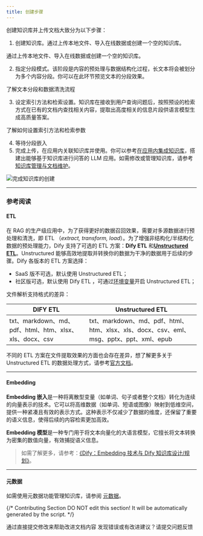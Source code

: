 ```yaml
---
title: 创建步骤
---
```


创建知识库并上传文档大致分为以下步骤：

1. 创建知识库。通过上传本地文件、导入在线数据或创建一个空的知识库。

<Card title="导入内容数据" icon="link" href=".././create-knowledge-and-upload-documents/import-content-data/readme">
  通过上传本地文件、导入在线数据或创建一个空的知识库。
</Card>

2. 指定分段模式。该阶段是内容的预处理与数据结构化过程，长文本将会被划分为多个内容分段。你可以在此环节预览文本的分段效果。

<Card title="文本分段和清洗" icon="link" href=".././create-knowledge-and-upload-documents/chunking-and-cleaning-text">
  了解文本分段和数据清洗流程
</Card>

3. 设定索引方法和检索设置。知识库在接收到用户查询问题后，按照预设的检索方式在已有的文档内查找相关内容，提取出高度相关的信息片段供语言模型生成高质量答案。

<Card title="设置索引方法" icon="link" href=".././create-knowledge-and-upload-documents/setting-indexing-methods">
  了解如何设置索引方法和检索参数
</Card>

4. 等待分段嵌入
5. 完成上传，在应用内关联知识库并使用。你可以参考[在应用内集成知识库](/zh-hans/guides/knowledge-base/integrate-knowledge-within-application)，搭建出能够基于知识库进行问答的 LLM 应用。如需修改或管理知识库，请参考[知识库管理与文档维护](/zh-hans/guides/knowledge-base/knowledge-and-documents-maintenance/introduction)。

![完成知识库的创建](https://assets-docs.dify.ai/2024/12/a3362a1cd384cb2b539c9858de555518.png)

***

### 参考阅读

#### ETL

在 RAG 的生产级应用中，为了获得更好的数据召回效果，需要对多源数据进行预处理和清洗，即 ETL （_extract, transform, load_）。为了增强非结构化/半结构化数据的预处理能力，Dify 支持了可选的 ETL 方案：**Dify ETL** 和[**Unstructured ETL**](https://docs.unstructured.io/welcome)。Unstructured 能够高效地提取并转换你的数据为干净的数据用于后续的步骤。Dify 各版本的 ETL 方案选择：

* SaaS 版不可选，默认使用 Unstructured ETL；
* 社区版可选，默认使用 Dify ETL ，可通过[环境变量](/zh-hans/getting-started/install-self-hosted/environments)开启 Unstructured ETL；

文件解析支持格式的差异：

| DIFY ETL                                       | Unstructured ETL                                                         |
| ---------------------------------------------- | ------------------------------------------------------------------------ |
| txt、markdown、md、pdf、html、htm、xlsx、xls、docx、csv | txt、markdown、md、pdf、html、htm、xlsx、xls、docx、csv、eml、msg、pptx、ppt、xml、epub |

不同的 ETL 方案在文件提取效果的方面也会存在差异，想了解更多关于 Unstructured ETL 的数据处理方式，请参考[官方文档](https://docs.unstructured.io/open-source/core-functionality/partitioning)。

***

#### **Embedding**

**Embedding 嵌入**是一种将离散型变量（如单词、句子或者整个文档）转化为连续的向量表示的技术。它可以将高维数据（如单词、短语或图像）映射到低维空间，提供一种紧凑且有效的表示方式。这种表示不仅减少了数据的维度，还保留了重要的语义信息，使得后续的内容检索更加高效。

**Embedding 模型**是一种专门用于将文本向量化的大语言模型，它擅长将文本转换为密集的数值向量，有效捕捉语义信息。

> 如需了解更多，请参考：[《Dify：Embedding 技术与 Dify 知识库设计/规划》](https://mp.weixin.qq.com/s/vmY_CUmETo2IpEBf1nEGLQ)。

***

#### **元数据**

如需使用元数据功能管理知识库，请参阅 [元数据](/zh-hans/guides/knowledge-base/metadata)。

{/*
Contributing Section
DO NOT edit this section!
It will be automatically generated by the script.
*/}

<CardGroup cols="2">
    <Card
        title="编辑此页面"
        icon="pen-to-square"
        href="https://github.com/langgenius/dify-docs/edit/main/zh-hans/guides/knowledge-base/knowledge-base-creation/introduction.mdx"
    >
        通过直接提交修改来帮助改进文档内容
    </Card>
    <Card
        title="提交问题"
        icon="github"
        href="https://github.com/langgenius/dify-docs/issues/new?title=文档问题%3A%20duct&body=%23%23%20问题描述%0A%3C%21--%20请简要描述您发现的问题%20--%3E%0A%0A%23%23%20页面链接%0Ahttps%3A%2F%2Fgithub.com%2Flanggenius%2Fdify-docs%2Fblob%2Fmain%2Fzh-hans/guides/knowledge-base/knowledge-base-creation%2Fintroduction.mdx%0A%0A%23%23%20建议修改%0A%3C%21--%20如果有具体的修改建议，请在此说明%20--%3E%0A%0A%3C%21--%20感谢您对文档质量的关注！%20--%3E"
    >
        发现错误或有改进建议？请提交问题反馈
    </Card>
</CardGroup>
